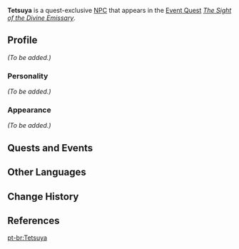 {{Meta
<!-- Remove this template after adding the missing info -->
|missing_NPC_profile  = yes
}}
{{Character Infobox
|type             = Quest NPC
|image            = NPC Tetsuya.png
|region           = Inazuma

|ancestry         = <!-- Clan/family -->
|father           = 
|mother           = 
|spouse           = 
|sibling          = 
|child            = 
|relative         = 

|voiceEN          = [[imdb:nm8755384|Luis Alfonso]]<ref>Twitter: [https://twitter.com/luisalfonso_va/status/1626326355301265408 EN VA Self Announcement]</ref>
|voiceCN          = 
|voiceJP          = 
}}
'''Tetsuya''' is a quest-exclusive [[NPC]] that appears in the [[Event Quest]] ''[[The Sight of the Divine Emissary]]''.
<!--
==Location==
{{subst:#tag:gallery|
NPC Location {{subst:PAGENAME}}.png{{subst:!}}{{subst:PAGENAME}}'s location
NPC Location {{subst:PAGENAME}} Context.png{{subst:!}}Additional context
}}
-->
==Profile==
<!--Detailed story/lore information goes here.-->
''(To be added.)''

===Personality===
''(To be added.)''

===Appearance===
<!--Keep appearance section short and concise. Limit to 2 paragraphs with 3-4 sentences each.-->
''(To be added.)''

==Quests and Events==
{{Quests and Events}}
<!--
==Trivia==
* 
-->
==Other Languages==
{{Other Languages
|default_hidden = 1
|en      = Tetsuya
|zhs     = 铁也
|zhs_rm  = Tiěyě
|zht     = 鐵也
|zht_rm  = Tiěyě
|ja      = 鉄也
|ja_rm   = Tetsuya
|ko      = 테츠야
|es      = Tetsuya
|fr      = Tetsuya
|ru      = Тэцуя
|th      = Tetsuya
|vi      = Tetsuya
|de      = Tetsuya
|id      = Tetsuya
|pt      = Tetsuya
|tr      = Tetsuya
|it      = Tetsuya
}}

==Change History==
{{Change History|3.4}}

==References==
{{Reflist}}

[[pt-br:Tetsuya]]
